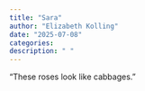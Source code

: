 ```yaml
---
title: "Sara"
author: "Elizabeth Kolling"
date: "2025-07-08"
categories: 
description: " "
---
```


"These roses look like cabbages."